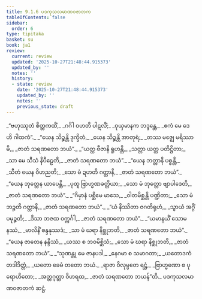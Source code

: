 ```yaml
---
title: 9.1.6 ပဒကုသလမာဏဝဇာတက
tableOfContents: false
sidebar:
  order: 6
type: tipitaka
basket: su
book: ja1
review:
  current: review
  updated: '2025-10-27T21:48:44.915373'
  updated_by: ''
  notes: ''
  history:
  - state: review
    date: '2025-10-27T21:48:44.915373'
    updated_by: ''
    notes: ''
    previous_state: draft
---
```



<ReviewStatus review={frontmatter.review} showDetails={true} />

<HypothesisAnnotation frontmatter={frontmatter} />

<DynamicBreadcrumb />

<Division number="49" book="ja1" e="ch" v="22" p="192">

<Paragraph number="1834" type="verses" book="ja1">
_“ဗဟုဿုတံ စိတ္တကထိံ,_  
_ဂင်္ဂါ ဝဟတိ ပါဋလိံ;_  
_ဝုယှမာနက ဘဒ္ဒန္တေ,_  
_ဧကံ မေ ဒေဟိ ဂါထကံ”._  

</Paragraph>

</Division>
<Division number="50" book="ja1" e="ch" v="22" p="192">

<Paragraph number="1835" type="verses" book="ja1">
_“ယေန သိဉ္စန္တိ ဒုက္ခိတံ,_  
_ယေန သိဉ္စန္တိ အာတုရံ;_  
_တဿ မဇ္ဈေ မရိဿာမိ,_  
_ဇာတံ သရဏတော ဘယံ”._  

</Paragraph>

</Division>
<Division number="51" book="ja1" e="ch" v="22" p="192">

<Paragraph number="1836" type="verses" book="ja1">
_“ယတ္ထ ဗီဇာနိ ရူဟန္တိ,_  
_သတ္တာ ယတ္ထ ပတိဋ္ဌိတာ;_  
_သာ မေ သီသံ နိပီဠေတိ,_  
_ဇာတံ သရဏတော ဘယံ”._  

</Paragraph>

</Division>
<Division number="52" book="ja1" e="ch" v="22" p="192">

<Paragraph number="1837" type="verses" book="ja1">
_“ယေန ဘတ္တာနိ ပစ္စန္တိ,_  
_သီတံ ယေန ဝိဟညတိ;_  
_သော မံ ဍဟတိ ဂတ္တာနိ,_  
_ဇာတံ သရဏတော ဘယံ”._  

</Paragraph>

</Division>
<Division number="53" book="ja1" e="ch" v="22" p="192">

<Paragraph number="1838" type="verses" book="ja1">
_“ယေန ဘုတ္တေန ယာပေန္တိ,_  
_ပုထူ ဗြာဟ္မဏခတ္တိယာ;_  
_သော မံ ဘုတ္တော ဗျာပါဒေတိ,_  
_ဇာတံ သရဏတော ဘယံ”._  

</Paragraph>

</Division>
<Division number="54" book="ja1" e="ch" v="22" p="192">

<Paragraph number="1839" type="verses" book="ja1">
_“ဂိမှာနံ ပစ္ဆိမေ မာသေ,_  
_ဝါတမိစ္ဆန္တိ ပဏ္ဍိတာ;_  
_သော မံ ဘဉ္ဇတိ ဂတ္တာနိ,_  
_ဇာတံ သရဏတော ဘယံ”._  

</Paragraph>

</Division>
<Division number="55" book="ja1" e="ch" v="22" p="192">

<Paragraph number="1840" type="verses" book="ja1">
_“ယံ နိဿိတာ ဇဂတိရုဟံ,_  
_သွာယံ အဂ္ဂိံ ပမုဉ္စတိ;_  
_ဒိသာ ဘဇထ ဝက္ကင်္ဂါ,_  
_ဇာတံ သရဏတော ဘယံ”._  

</Paragraph>

</Division>
<Division number="56" book="ja1" e="ch" v="22" p="193">

<Paragraph number="1841" type="verses" book="ja1">
_“ယမာနယိံ သောမနဿံ,_  
_မာလိနိံ စန္ဒနုဿဒံ;_  
_သာ မံ ဃရာ နိစ္ဆုဘတိ,_  
_ဇာတံ သရဏတော ဘယံ”._  

</Paragraph>

</Division>
<Division number="57" book="ja1" e="ch" v="22" p="181">

<Paragraph number="1842" type="verses" book="ja1">
_“ယေန ဇာတေန နန္ဒိဿံ,_  
_ယဿ စ ဘဝမိစ္ဆိသံ;_  
_သော မံ ဃရာ နိစ္ဆုဘတိ,_  
_ဇာတံ သရဏတော ဘယံ”._  

</Paragraph>

</Division>
<Division number="58" book="ja1" e="ch" v="22" p="208">

<Paragraph number="1843" type="verses" book="ja1">
_“သုဏန္တု မေ ဇာနပဒါ,_  
_နေဂမာ စ သမာဂတာ;_  
_ယတောဒကံ တဒါဒိတ္တံ,_  
_ယတော ခေမံ တတော ဘယံ._  

</Paragraph>

</Division>
<Division number="59" book="ja1" e="ch" v="22" p="193">

<Paragraph number="1844" type="verses" book="ja1">
_ရာဇာ ဝိလုမ္ပတေ ရဋ္ဌံ,_  
_ဗြာဟ္မဏော စ ပုရောဟိတော;_  
_အတ္တဂုတ္တာ ဝိဟရထ,_  
_ဇာတံ သရဏတော ဘယန်”တိ._  


</Paragraph>
</Division>

<Paragraph number="1845" type="center" book="ja1">
ပဒကုသလမာဏဝဇာတကံ ဆဋ္ဌံ.
</Paragraph>